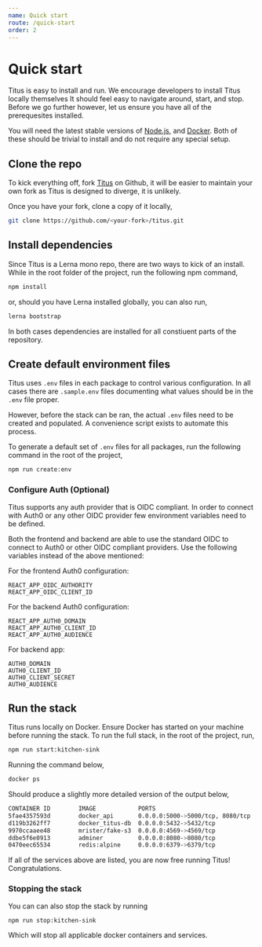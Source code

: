 ```yaml
---
name: Quick start
route: /quick-start
order: 2
---
```


# Quick start
Titus is easy to install and run. We encourage developers to install Titus locally themselves It should feel easy to navigate around, start, and stop. Before we go further however, let us ensure you have all of the prerequesites installed. 

You will need the latest stable versions of [Node.js](), and [Docker](). Both of these should be trivial to install and do not require any special setup.

## Clone the repo
To kick everything off, fork [Titus]() on Github, it will be easier to maintain your own fork as Titus is designed to diverge, it is unlikely.

Once you have your fork, clone a copy of it locally,

```sh
git clone https://github.com/<your-fork>/titus.git
```

## Install dependencies
Since Titus is a Lerna mono repo, there are two ways to kick of an install. While in the root folder of the project, run the following npm command,

```sh
npm install
```

or, should you have Lerna installed globally, you can also run,

```sh
lerna bootstrap
```

In both cases dependencies are installed for all constiuent parts of the repository.

## Create default environment files
Titus uses `.env` files in each package to control various configuration. In all cases there are `.sample.env` files documenting what values should be in the `.env` file proper.

However, before the stack can be ran, the actual `.env` files need to be created and populated. A convenience script exists to automate this process. 

To generate a default set of `.env` files for all packages, run the following command in the root of the project,

```sh
npm run create:env
```

### Configure Auth (Optional) 
Titus supports any auth provider that is OIDC compliant. In order to connect with Auth0 or any other OIDC provider few environment variables need to be defined.

Both the frontend and backend are able to use the standard OIDC to connect to Auth0 or other OIDC compliant providers. Use the following variables instead of the above mentioned:

For the frontend Auth0 configuration:
```
REACT_APP_OIDC_AUTHORITY
REACT_APP_OIDC_CLIENT_ID
```

For the backend Auth0 configuration:
```
REACT_APP_AUTH0_DOMAIN
REACT_APP_AUTH0_CLIENT_ID
REACT_APP_AUTH0_AUDIENCE
```

For backend app:

```
AUTH0_DOMAIN
AUTH0_CLIENT_ID
AUTH0_CLIENT_SECRET
AUTH0_AUDIENCE
```

## Run the stack
Titus runs locally on Docker. Ensure Docker has started on your machine before running the stack. To run the full stack, in the root of the project, run,

```sh
npm run start:kitchen-sink
```

Running the command below,

```sh
docker ps
```

Should produce a slightly more detailed version of the output below,

```sh
CONTAINER ID        IMAGE            PORTS                              NAMES
5fae4357593d        docker_api       0.0.0.0:5000->5000/tcp, 8080/tcp   docker_api_1
d119b3262ff7        docker_titus-db  0.0.0.0:5432->5432/tcp             docker_titus-db_1
9970ccaaee48        mrister/fake-s3  0.0.0.0:4569->4569/tcp             docker_s3_1
ddbe5f6e0913        adminer          0.0.0.0:8080->8080/tcp             docker_adminer_1
0470eec65534        redis:alpine     0.0.0.0:6379->6379/tcp             docker_redis_1
```

If all of the services above are listed, you are now free running Titus! Congratulations.

### Stopping the stack
You can can also stop the stack by running

```
npm run stop:kitchen-sink
```

Which will stop all applicable docker containers and services.
